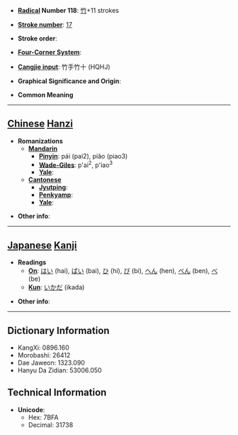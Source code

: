 * '''[[Wiktionary:Chinese radical index| Radical]] Number 118''': [[Wiktionary:Chinese radical index 竹|竹]]+11 strokes

* '''[[Wiktionary:Chinese total strokes index|Stroke number]]''': [[Wiktionary:Chinese total strokes index 17|17]]

* '''Stroke order''': 

* '''[[Wiktionary:Chinese four corner index|Four-Corner System]]''': 

* '''[[Wiktionary:Chinese Cangjie index|Cangjie input]]''': 竹手竹十 (HQHJ)

* '''Graphical Significance and Origin''': 

* '''Common Meaning'''

----

== [[Chinese]] [[Hanzi]] ==

* '''Romanizations'''
** '''[[Mandarin]]'''
*** '''[[Pinyin]]''': pái (pai2), piǎo (piao3)
*** '''[[Wade-Giles]]''': p'ai<sup>2</sup>, p'iao<sup>3</sup>
*** '''[[Yale]]''': 
** '''[[Cantonese]]'''
*** '''[[Jyutping]]''':
*** '''[[Penkyamp]]''': 
*** '''[[Yale]]''': 

* '''Other info''': 

----

== [[Japanese]] [[Kanji]] ==

* '''Readings'''
** '''[[On]]''': [[はい]] (hai), [[ばい]] (bai), [[ひ]] (hi), [[び]] (bi), [[へん]] (hen), [[べん]] (ben), [[べ]] (be)
** '''[[Kun]]''': [[いかだ]] (ikada)

* '''Other info''':  

----

== Dictionary Information ==

* KangXi: 0896.160
* Morobashi: 26412
* Dae Jaweon: 1323.090
* Hanyu Da Zidian: 53006.050

== Technical Information ==

* '''Unicode''':
** Hex: 7BFA
** Decimal: 31738